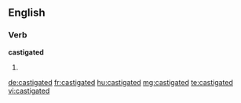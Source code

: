 ==English==

===Verb===
'''castigated'''

# {{past of|castigate}}

[[de:castigated]]
[[fr:castigated]]
[[hu:castigated]]
[[mg:castigated]]
[[te:castigated]]
[[vi:castigated]]